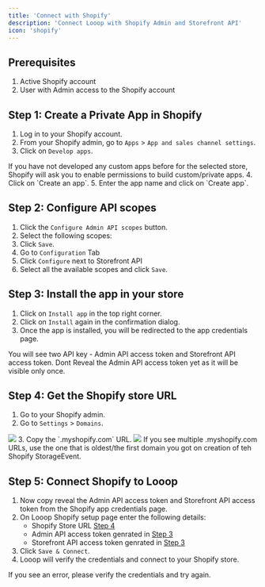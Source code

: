 ```yaml
---
title: 'Connect with Shopify'
description: 'Connect Looop with Shopify Admin and Storefront API'
icon: 'shopify'
---
```



## Prerequisites
1. Active Shopify account
2. User with Admin access to the Shopify account

## Step 1: Create a Private App in Shopify
1. Log in to your Shopify account.
2. From your Shopify admin, go to `Apps` > `App and sales channel settings`.
3. Click on `Develop apps`.
<Note>
If you have not developed any custom apps before for the selected store, Shopify will ask you to enable permissions to build custom/private apps. 
</Note>
4. Click on `Create an app`.
5. Enter the app name and click on `Create app`.   

## Step 2: Configure API scopes
1. Click the `Configure Admin API scopes` button.
2. Select the following scopes:
   <Adminscopes />
3. Click `Save`.
4. Go to `Configuration` Tab
5. Click `Configure` next to Storefront API
6. Select all the available scopes and click `Save`.

## Step 3: Install the app in your store
1. Click on `Install app` in the top right corner.
2. Click on `Install` again in the confirmation dialog.
3. Once the app is installed, you will be redirected to the app credentials page.
<Tip>
You will see two API key - Admin API access token and Storefront API access token. Dont Reveal the Admin API access token yet as it will be visible only once.
</Tip>

## Step 4: Get the Shopify store URL
1. Go to your Shopify admin.
2. Go to `Settings` > `Domains`.
<Frame>
<img src="https://3619827910-files.gitbook.io/~/files/v0/b/gitbook-x-prod.appspot.com/o/spaces%2Fa4EwTvYpQEznnxPctM8Z%2Fuploads%2Fxy0XBiTUCqiXvnUWW6l3%2FScreenshot%202024-01-03%20at%2011.26.47%E2%80%AFAM.png?alt=media&token=649fb7ab-f626-45d9-962f-74bfcda8344f"/>
</Frame>
3. Copy the `.myshopify.com` URL.
<Frame>
<img src="https://3619827910-files.gitbook.io/~/files/v0/b/gitbook-x-prod.appspot.com/o/spaces%2Fa4EwTvYpQEznnxPctM8Z%2Fuploads%2FoiIKgnwT1WiUcDrpJtD1%2FScreenshot%202024-01-03%20at%2011.28.26%E2%80%AFAM.png?alt=media&token=3f224a8e-e938-48d4-95b7-6bfb06c8da39"/>
</Frame>
<Warning>
If you see multiple .myshopify.com URLs, use the one that is oldest/the first domain you got on creation of teh Shopify StorageEvent.
</Warning>

## Step 5: Connect Shopify to Looop
1. Now copy reveal the Admin API access token and Storefront API access token from the Shopify app credentials page.
2. On Looop Shopify setup page enter the following details:
   - Shopify Store URL [Step 4](#step-4-get-the-shopify-store-url)
   - Admin API access token genrated in [Step 3](#step-3-install-the-app-in-your-store)
   - Storefront API access token genrated in [Step 3](#step-3-install-the-app-in-your-store)
3. Click `Save & Connect`.
4. Looop will verify the credentials and connect to your Shopify store.
<Note>
If you see an error, please verify the credentials and try again.
</Note>
